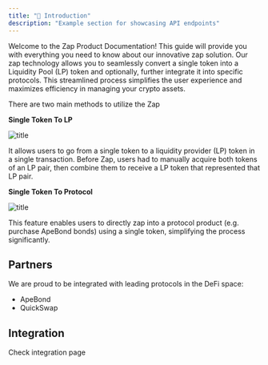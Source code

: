 ```yaml
---
title: "🏡 Introduction"
description: "Example section for showcasing API endpoints"
---
```


Welcome to the Zap Product Documentation! This guide will provide you with everything you need to know about our innovative zap solution.
Our zap technology allows you to seamlessly convert a single token into a Liquidity Pool (LP) token and optionally, further integrate it into specific protocols.
This streamlined process simplifies the user experience and maximizes efficiency in managing your crypto assets.

There are two main methods to utilize the Zap

**Single Token To LP**

![title](/images/zap-lp.avif) 

It allows users to go from a single token to a liquidity provider (LP) token in a single transaction. Before Zap, users had to manually acquire both tokens of an LP pair, then combine them to receive a LP token that represented that LP pair.

**Single Token To Protocol**

![title](/images/zap-bond.avif) 

This feature enables users to directly zap into a protocol product (e.g. purchase ApeBond bonds) using a single token, simplifying the process significantly. 

## Partners

We are proud to be integrated with leading protocols in the DeFi space:

- ApeBond
- QuickSwap

## Integration

Check integration page